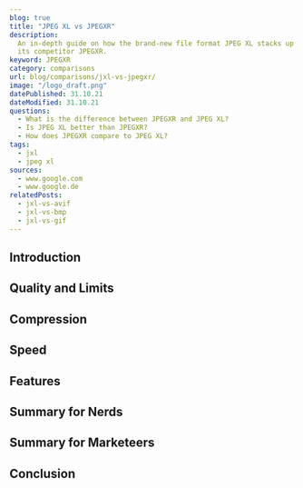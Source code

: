 ```yaml
---
blog: true
title: "JPEG XL vs JPEGXR"
description:
  An in-depth guide on how the brand-new file format JPEG XL stacks up against
  its competitor JPEGXR.
keyword: JPEGXR
category: comparisons
url: blog/comparisons/jxl-vs-jpegxr/
image: "/logo_draft.png"
datePublished: 31.10.21
dateModified: 31.10.21
questions:
  - What is the difference between JPEGXR and JPEG XL?
  - Is JPEG XL better than JPEGXR?
  - How does JPEGXR compare to JPEG XL?
tags:
  - jxl
  - jpeg xl
sources:
  - www.google.com
  - www.google.de
relatedPosts:
  - jxl-vs-avif
  - jxl-vs-bmp
  - jxl-vs-gif
---
```


## Introduction

## Quality and Limits

## Compression

## Speed

## Features

## Summary for Nerds

## Summary for Marketeers

## Conclusion

